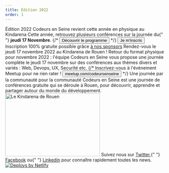 ```yaml
---
title: Édition 2022
order: 1
---
```



<OGImage path="/images/ces/social.jpg" />
<Stack spacing="16">
  <Card variant="primary">
    <Flex align="center" justify="center" direction={{ base: 'column', lg: 'row'}}>
      <Box maxW="60ch">
        <Heading fontSize="2xl">
          Édition 2022
        </Heading>
        <Text>
          Codeurs en Seine revient cette année en physique au Kindarena
        </Text>
        <Text>
          Cette année, retrouvez plusieurs conférences sur la journée du{" "}
          <strong>jeudi 17 Novembre</strong>.
        </Text>
      </Box>
      <Box
        ml={{ lg: 'auto' }}
        pt={{ base: 4, lg: 0 }}
        pl={{ lg: 4 }}
        maxW={{ lg: '16rem' }}
        w="full"
      >
        <ButtonGroup
          spacing={4}
          justify="center"
          childProps={{ w: { base: 'full', xs: 'auto', lg: 'full'} }}
        >
          <CallForPaperButton startDate="2022-06-01" endDate="2022-09-16" cfpId="Uv6XULhgmt7z2YuoJ8nq" color="brand.600" />
          {/* <Button as={Link} to="programme" color="brand.600">
            Découvrir le programme
          </Button> */}
          <Box textAlign="center">
            <Button
              color="brand.600"
              as={Link}
              to="/2022/inscription"
            >
              Je m'inscris
            </Button>
            <Text mt={2} fontSize={12}>Inscription 100% gratuite possible grâce <A color="white" href="/2022/sponsors">à nos sponsors</A></Text>
          </Box>
        </ButtonGroup>
      </Box>
    </Flex>
  </Card>

  <Stack isInline spacing="8" align="flex-start" justify="center">  
    <Stack maxW="60ch" spacing={4}>
      <Heading as="h3" size="md">
        Rendez-vous le jeudi 17 novembre 2022 au Kindarena de Rouen !
      </Heading>
      <Text>
        Retour du format physique pour novembre 2022 : l'équipe Codeurs en Seine
        vous propose une journée complète le jeudi 17 novembre sur des
        conférences aux thèmes divers et variés : Web, Devops, UX, Securité etc.
      </Text>
    </Stack>
  </Stack>
  {/* <Card href="https://www.meetup.com/fr-FR/codeursenseine/events/286467281/" as="a" isLink variant="primary">
    <Stack align="center">
      <Text>
        Inscrivez-vous à l'évènement Meetup pour ne rien rater !
      </Text>
      <Button
        color="brand.600"
      >
        meetup.com/codeursenseine
      </Button>
    </Stack>
  </Card> */}
  <Flex direction={{ base: "column-reverse", md: "row"}} gap="4" align={{ base: "center", md: "flex-start"}} justify="center">  
    <Stack maxW="60ch" spacing={4}>
      <Heading as="h3" size="md">
        Une journée par la communauté pour la communauté
      </Heading>
      <Text>
        Codeurs en Seine est une journée de conférences gratuite qui se déroule
        à Rouen, pour découvrir, apprendre et partager autour du monde du
        développement.
      </Text>
    </Stack>
    <Image
      width="300px"
      height="200px"
      objectFit="cover"
      src="/images/ces/kindarena.jpg"
      alt="Le Kindarena de Rouen"
      borderRadius={4}
    />
  </Flex>

  <Stack spacing="4">
    <Newsletter />
    <Text textAlign="center">
      Suivez nous sur <A href="https://twitter.com/codeursenseine">Twitter</A>,{" "}
      <A href="http://facebook.com/codeursenseine">Facebook</A> ou{" "}
      <A href="https://fr.linkedin.com/company/codeurs-en-seine">Linkedin</A> pour
      connaître rapidement toutes les news.
    </Text>
  </Stack>

  <SponsorsList />

  <Flex align="center" justify="center" mt={8}>
    <a href="https://www.netlify.com">
      <img src="https://www.netlify.com/img/global/badges/netlify-light.svg" alt="Deploys by Netlify" />
    </a>
  </Flex>
</Stack>
